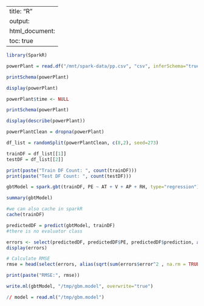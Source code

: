 
---
title: "R"
output:
  html_document:
    toc: true
---


```r
library(SparkR)
```


```r
powerPlant = read.df("/mnt/spark-data/pp.csv", "csv", inferSchema="true", sep=";", header="true")
```


```r
printSchema(powerPlant)
```


```r
display(powerPlant)
```


```r
powerPlant$time <- NULL
```


```r
printSchema(powerPlant)
```


```r
display(describe(powerPlant))
```


```r
powerPlantClean = dropna(powerPlant)
```


```r
df_list = randomSplit(powerPlantClean, c(8,2), seed=273)
```


```r
trainDF = df_list[[1]]
testDF = df_list[[2]]

print(paste("Train DF Count: ", count(trainDF)))
print(paste("Test DF Count: ", count(testDF)))

```


```r
gbtModel = spark.gbt(trainDF, PE ~ AT + V + AP + RH, type="regression")
```


```r
summary(gbtModel)
```


```r
#we can also cache in sparkR
cache(trainDF)
```


```r
predictedDF = predict(gbtModel, trainDF)
#there is no evaluator class
```


```r
errors <- select(predictedDF, predictedDF$PE, predictedDF$prediction, alias(predictedDF$PE - predictedDF$prediction, "error"))
display(errors)
```


```r
# Calculate RMSE
rmse = head(select(errors, alias(sqrt(sum(errors$error^2 , na.rm = TRUE) / nrow(errors)), "RMSE")))

print(paste("RMSE:", rmse))
```


```r
write.ml(gbtModel, "/tmp/gbm.model", overwrite="true")
```


```r
// model = read.ml("/tmp/gbm.model")
```

